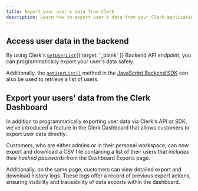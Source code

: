 ```yaml
---
title: Export your user's data from Clerk
description: Learn how to export user's data from your Clerk application.
---
```


## Access user data in the backend

By using Clerk's [`GetUserList`](/docs/reference/backend-api/tag/Users#operation/GetUserList){{ target: '_blank' }} Backend API endpoint, you can programmatically export your user's data safely.

Additionally, the [`getUserList()`](/docs/references/backend/user/get-user-list) method in the [JavaScript Backend SDK](/docs/references/backend/overview) can also be used to retrieve a list of users.

## Export your users' data from the Clerk Dashboard

In addition to programmatically exporting user data via Clerk's API or SDK, we’ve introduced a feature in the Clerk Dashboard that allows customers to export user data directly.

Customers, who are either admins or in their personal workspace, can now export and download a CSV file containing a list of their users that _includes their hashed passwords_ from the Dashboard Exports page. 

Additionally, on the same page, customers can view detailed export and download history logs. These logs offer a record of previous export actions, ensuring visibility and traceability of data exports within the dashboard.
